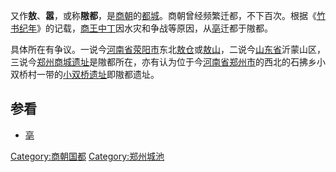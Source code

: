 {{unreferenced|time=2011-09-06T17:12:10+00:00}}
'''{{ruby-py|隞|-{zh-cn:áo;zh-tw:ㄠˊ}-}}'''又作'''敖'''、'''嚣'''，或称'''隞都'''，是[[商朝|商朝]]的[[都城|都城]]。商朝曾经频繁迁都，不下百次。根据《[[竹书纪年|竹书纪年]]》的记载，[[商朝君主列表|商王]][[中丁|中丁]]因水灾和争战等原因，从[[亳|亳]]迁都于隞都。

具体所在有争议。一说今[[河南省|河南省]][[荥阳市|荥阳市]]东北[[敖仓|敖仓]]或[[敖山|敖山]]，二说今[[山东省|山东省]]沂蒙山区，三说今[[郑州商城遗址|郑州商城遗址]]是隞都所在，亦有认为位于今[[河南省|河南省]][[郑州市|郑州市]]的西北的石拂乡小双桥村一带的[[小双桥遗址|小双桥遗址]]即隞都遗址。

==参看==
*[[亳|亳]]

{{中国都城}}

[[Category:商朝国都|Category:商朝国都]]
[[Category:郑州城池|Category:郑州城池]]